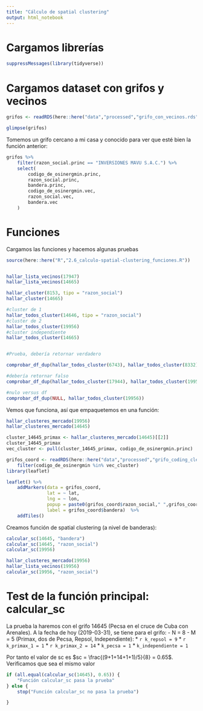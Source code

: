 ```yaml
---
title: "Cálculo de spatial clustering"
output: html_notebook
---
```


# Cargamos librerías 

```r
suppressMessages(library(tidyverse))
```

# Cargamos dataset con grifos y vecinos 

```r
grifos <- readRDS(here::here("data","processed","grifo_con_vecinos.rds"))

glimpse(grifos)
```

Tomemos un grifo cercano a mi casa y conocido para ver que esté bien la función anterior:

```r
grifos %>%
    filter(razon_social.princ == "INVERSIONES MAVU S.A.C.") %>%
    select(
        codigo_de_osinergmin.princ,
        razon_social.princ,
        bandera.princ,
        codigo_de_osinergmin.vec,
        razon_social.vec,
        bandera.vec
    )
```


# Funciones

Cargamos las funciones y hacemos algunas pruebas
```r

source(here::here("R","2.6_calculo-spatial-clustering_funciones.R"))


hallar_lista_vecinos(17947)
hallar_lista_vecinos(14665)
```


```r


hallar_cluster(8153, tipo = "razon_social")
hallar_cluster(14665)

```

```r


#cluster de 1
hallar_todos_cluster(14646, tipo = "razon_social")
#cluster de 2 
hallar_todos_cluster(19956)
#cluster independiente
hallar_todos_cluster(14665)



```

```r


#Prueba, debería retornar verdadero

comprobar_df_dup(hallar_todos_cluster(6743), hallar_todos_cluster(8332))

#debería retornar falso
comprobar_df_dup(hallar_todos_cluster(17944), hallar_todos_cluster(19956))

#nulo versus df
comprobar_df_dup(NULL, hallar_todos_cluster(19956))


```


Vemos que funciona, así que empaquetemos en una función:

```r



hallar_clusteres_mercado(19956)
hallar_clusteres_mercado(14645)

```

```r
cluster_14645_primax <- hallar_clusteres_mercado(14645)[[2]]
cluster_14645_primax
vec_cluster <- pull(cluster_14645_primax, codigo_de_osinergmin.princ)

grifos_coord <- readRDS(here::here("data","processed","grifo_coding_clean.rds")) %>% 
    filter(codigo_de_osinergmin %in% vec_cluster)
library(leaflet)

leaflet() %>%
    addMarkers(data = grifos_coord, 
               lat = ~ lat, 
               lng = ~ lon, 
               popup = paste0(grifos_coord$razon_social," ",grifos_coord$codigo_de_osinergmin),
               label = grifos_coord$bandera)  %>%
    addTiles()

```

Creamos función de spatial clustering (a nivel de banderas):

```r


calcular_sc(14645, "bandera")
calcular_sc(14645, "razon_social")
calcular_sc(19956)

hallar_clusteres_mercado(19956)
hallar_lista_vecinos(19956)
calcular_sc(19956, "razon_social")

```

# Test de la función principal: calcular_sc

La prueba la haremos con el grifo 14645 (Pecsa en el cruce de Cuba con Arenales). A la fecha de hoy (2019-03-31), se tiene para el grifo:
- N = 8
- M = 5 (Primax, dos de Pecsa, Repsol, Independiente):
    * `r k_repsol = 9`
    * `r k_primax_1 = 1`
    * `r k_primax_2 = 14`
    * `k_pecsa = 1`
    * `k_independiente = 1`
    
Por tanto el valor de sc es $sc = \frac{(9+1+14+1+1)/5}{8} = 0.65$. Verificamos que sea el mismo valor

```r
if (all.equal(calcular_sc(14645), 0.65)) {
    "Función calcular_sc pasa la prueba"
} else {
    stop("Función calcular_sc no pasa la prueba")

}
```

